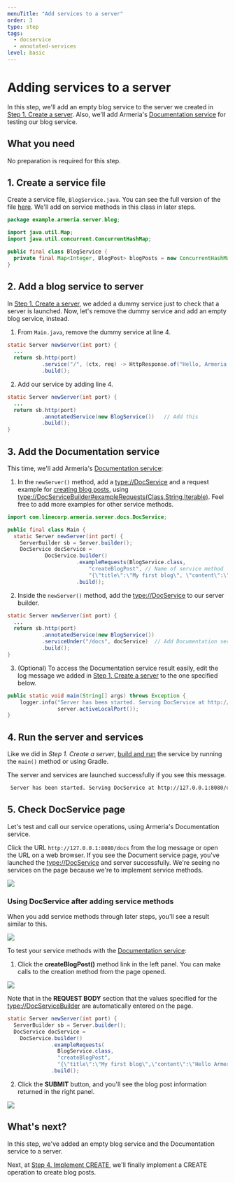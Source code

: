 ```yaml
---
menuTitle: "Add services to a server"
order: 3
type: step
tags:
  - docservice
  - annotated-services
level: basic
---
```


# Adding services to a server

In this step, we'll add an empty blog service to the server we created in [Step 1. Create a server](/tutorials/rest/blog/create-server). Also, we'll add Armeria's [Documentation service](/docs/server-docservice) for testing our blog service.

<TutorialSteps current={3} />

## What you need

No preparation is required for this step.

## 1. Create a service file

Create a service file, `BlogService.java`. You can see the full version of the file [here](https://github.com/line/armeria-examples/blob/main/tutorials/rest-api-annotated-service/src/main/java/example/armeria/server/blog/BlogService.java). We'll add on service methods in this class in later steps.

```java filename=BlogService.java
package example.armeria.server.blog;

import java.util.Map;
import java.util.concurrent.ConcurrentHashMap;

public final class BlogService {
  private final Map<Integer, BlogPost> blogPosts = new ConcurrentHashMap<>();
}
```

## 2. Add a blog service to server

In [Step 1. Create a server](/tutorials/rest/blog/create-server), we added a dummy service just to check that a server is launched. Now, let's remove the dummy service and add an empty blog service, instead.

1. From `Main.java`, remove the dummy service at line 4.
  ```java filename=Main.java highlight=4 showlineno=true
  static Server newServer(int port) {
    ...
    return sb.http(port)
             .service("/", (ctx, req) -> HttpResponse.of("Hello, Armeria!")) // Remove this
             .build();
  ```
2. Add our service by adding line 4.
  ```java filename=Main.java highlight=4 showlineno=true
  static Server newServer(int port) {
    ...
    return sb.http(port)
             .annotatedService(new BlogService())   // Add this
             .build();
  }
  ```

## 3. Add the Documentation service

This time, we'll add Armeria's [Documentation service](/docs/server-docservice):

1. In the `newServer()` method, add a <type://DocService> and a request example for [creating blog posts](/tutorials/rest/blog/implement-create),
   using <type://DocServiceBuilder#exampleRequests(Class,String,Iterable)>. Feel free to add more examples for other service methods.

  ```java filename=Main.java highlight=1,6-13
  import com.linecorp.armeria.server.docs.DocService;

  public final class Main {
    static Server newServer(int port) {
      ServerBuilder sb = Server.builder();
      DocService docService =
              DocService.builder()
                        .exampleRequests(BlogService.class,
                            "createBlogPost", // Name of service method
                            "{\"title\":\"My first blog\", \"content\":\"Hello Armeria!\"}")
                        .build();
  ```

2. Inside the `newServer()` method, add the <type://DocService> to our server builder.

  ```java filename=Main.java highlight=5
  static Server newServer(int port) {
    ...
    return sb.http(port)
             .annotatedService(new BlogService())
             .serviceUnder("/docs", docService)  // Add Documentation service
             .build();
  }
  ```

3. (Optional) To access the Documentation service result easily, edit the log message we added in [Step 1. Create a server](/tutorials/rest/blog/create-server) to the one specified below.

  ```java filename=Main.java highlight=2
  public static void main(String[] args) throws Exception {
      logger.info("Server has been started. Serving DocService at http://127.0.0.1:{}/docs",
                  server.activeLocalPort());
  }
  ```

## 4. Run the server and services

Like we did in _Step 1. Create a server_, [build and run](/tutorials/rest/blog/create-server#3-run-the-server-and-service) the service by running the `main()` method or using Gradle.

The server and services are launched successfully if you see this message.

```bash
 Server has been started. Serving DocService at http://127.0.0.1:8080/docs
```

## 5. Check DocService page

Let's test and call our service operations, using Armeria's Documentation service.

Click the URL `http://127.0.0.1:8080/docs` from the log message or open the URL on a web browser. If you see the Document service page, you've launched the <type://DocService> and server successfully. We're seeing no services on the 
page because we're to implement service methods.

  ![](../../../../images/tutorial_blogservice_docservice_start.png)

### Using DocService after adding service methods

When you add service methods through later steps, you'll see a result similar to this.

![](../../../../images/tutorial_blogservice_docservice_end.png)

To test your service methods with the [Documentation service](/docs/server-docservice):

1. Click the **createBlogPost()** method link in the left panel. You can make calls to the creation method from the page opened.

  ![](../../../../images/tutorial_blogservice_reqex.png)

  Note that in the **REQUEST BODY** section that the values specified for the <type://DocServiceBuilder> are automatically entered on the page.

  ```java filename=Main.java highlight=5-8
  static Server newServer(int port) {
    ServerBuilder sb = Server.builder();
    DocService docService =
      DocService.builder()
                .exampleRequests(
                  BlogService.class,
                  "createBlogPost",
                  "{\"title\":\"My first blog\",\"content\":\"Hello Armeria!\"}")
                .build();
  ```

2. Click the **SUBMIT** button, and you'll see the blog post information returned in the right panel.

  ![](../../../../images/tutorial_blogservice_return.png)

## What's next?

In this step, we've added an empty blog service and the Documentation service to a server.

Next, at [Step 4. Implement CREATE](/tutorials/rest/blog/implement-create), we'll finally implement a CREATE
operation to create blog posts.

<TutorialSteps current={3} />
